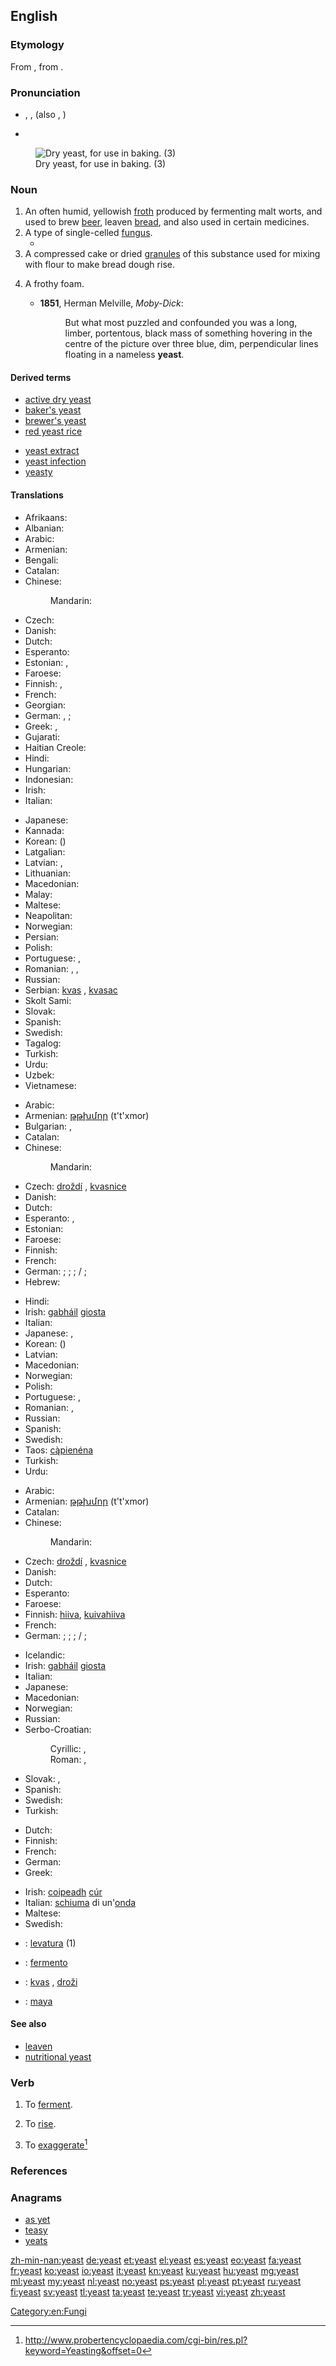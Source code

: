 ==English==
{{wikipedia}}

===Etymology===
From {{etyl|ang}} {{term|giest|ġiest|lang=ang}}, from {{etyl|gem-pro|en}} {{recons|jestuz|lang=gem-pro}}.

===Pronunciation===
* {{enPR|yēst}}, {{IPA|/jiːst/}}, {{X-SAMPA|/ji:st/}} (also {{IPA|/iːst/}}, {{X-SAMPA|/iːst/}})
* {{rhymes|iːst}}

[[Image:Dry yeast.jpg|thumb|right|Dry yeast, for use in baking. (3)]]

===Noun===
{{en-noun|s|-}}

# An often humid, yellowish [[froth]] produced by fermenting malt worts, and used to brew [[beer]], leaven [[bread]], and also used in certain medicines.
# A type of single-celled [[fungus]].
#* {{quote-book
|passage=A microscopical examination of the '''yeast''' taken from these rapid vigorous fermentations will only be able to give useful conclusions in one respect.
|page=17
|title=Practical Management of Pure Yeast: The Application and Examination of Brewery, Distillery, and Wine, Yeasts
|author=Alfred Peter Carlslund Jørgensen (R. Grey, translator)
|publisher=The Brewing trade review
|year=1903}}
# A compressed cake or dried [[granule]]s of this substance used for mixing with flour to make bread dough rise.
# {{figuratively}} A frothy foam.
#* '''1851''', Herman Melville, ''Moby-Dick'':
#*: But what most puzzled and confounded you was a long, limber, portentous, black mass of something hovering in the centre of the picture over three blue, dim, perpendicular lines floating in a nameless '''yeast'''.

====Derived terms====
{{der-top|}}
* [[active dry yeast]]
* [[baker's yeast]]
* [[brewer's yeast]]
* [[red yeast rice]]
{{der-mid}}
* [[yeast extract]]
* [[yeast infection]]
* [[yeasty]]
{{der-bottom}}

====Translations====
{{trans-top|fungus}}
* Afrikaans: {{t-|af|gis}}
* Albanian: {{t-|sq|maja}}
* Arabic: {{t-|ar|خميرة|f|tr=khamiira}}
* Armenian: {{t-|hy|խմորիչ|tr=xmorič}}
* Bengali: {{t-|bn|খামির|tr=khāmira|sc=Beng}}
* Catalan: {{t+|ca|llevat|m}}
* Chinese:
*: Mandarin: {{t-|cmn|酵母|tr=jiàomǔ|sc=Hani}}
* Czech: {{t+|cs|kvasinka|f}}
* Danish: {{t-|da|gær|c}}
* Dutch: {{t+|nl|gist|m}}
* Esperanto: {{t-|eo|feĉo}}
* Estonian: {{t-|et|pärm}}, {{t-|et|pärmseened}}
* Faroese: {{t-|fo|ger|f}}
* Finnish: {{t+|fi|hiiva}}, {{t-|fi|hiivasieni}}
* French: {{t+|fr|levure|f}}
* Georgian: {{t-|ka|საფუარი|tr=sap’uari|sc=Geor}}
* German: {{t+|de|Hefe|f}}, {{t-|de|Hefepilz|m}};
* Greek: {{t+|el|μαγιά|f}}, {{t+|el|ζύμη|f}}
* Gujarati: {{t-|gu|યીસ્ટના|f|tr=yīsṭanā|sc=Gujr}}
* Haitian Creole: {{tø|ht|ledven}}
* Hindi: {{t-|hi|ख़मीर|m|tr=xamīr}}
* Hungarian: {{t+|hu|élesztő}}
* Indonesian: {{t+|id|ragi}}
* Irish: {{t-|ga|giosta|m}}
* Italian: {{t+|it|lievito|m}}
{{trans-mid}}
* Japanese: {{t+|ja|酵母|tr=kōbo}}
* Kannada: {{t+|kn|ಹುದುಗು|tr=hudugu|sc=Knda}}
* Korean: {{t+|ko|효모|tr=hyomo|sc=Hang}} ({{t+|ko|酵母|sc=Hang}})
* Latgalian: {{tø|ltg|mīlis|m}}
* Latvian: {{t+|lv|raugs|m}}, {{t+|lv|ieraugs|m}}
* Lithuanian: {{t-|lt|mielės|m}}
* Macedonian: {{t-|mk|квасец|m|tr=kvásec}}
* Malay: {{t-|ms|yis}}
* Maltese: {{t-|mt|ħmira|f}}
* Neapolitan: {{tø|nap|criscito}}
* Norwegian: {{t+|no|gjær|m}}
* Persian: {{t+|fa|مخمر}}
* Polish: {{t+|pl|drożdże|f|p}}
* Portuguese: {{t+|pt|fermento}}, {{t+|pt|levedura}}
* Romanian: {{t-|ro|drojdie|f}}, {{t-|ro|levură|f}}, {{t-|ro|ferment}}
* Russian: {{t+|ru|дрожжи|f|p|tr=dróžži}}
* Serbian: [[kvas]] {{m}}, [[kvasac]] {{m}}
* Skolt Sami: {{tø|sms|jä´stt}}
* Slovak: {{t-|sk|kvas|m}}
* Spanish: {{t+|es|levadura|f}}
* Swedish: {{t+|sv|jäst}}
* Tagalog: {{t-|tl|lebadura}}
* Turkish: {{t+|tr|maya}}
* Urdu: {{t-|ur|خمیر|m|tr=xamīr}}
* Uzbek: {{t-|uz|achitqi}}
* Vietnamese: {{t+|vi|men}}
{{trans-bottom}}

{{trans-top|froth used in medicine, baking and brewing}}
* Arabic: {{t-|ar|خميرة|f|tr=khamiira}}
* Armenian: [[թթխմոր]] (t't'xmor)
* Bulgarian: {{t+|bg|мая|f|tr=mayà|sc=Cyrl}}, {{t+|bg|квас|m|tr=kvas|sc=Cyrl}}
* Catalan: {{t+|ca|llevat|m}}
* Chinese:
*: Mandarin: {{t-|cmn|酵母|tr=jiàomǔ|sc=Hani}}
* Czech: [[droždí]] {{n}}, [[kvasnice]] {{f|p}}
* Danish: {{t-|da|gær|c}}
* Dutch: {{t+|nl|gist|m}}
* Esperanto: {{t-|eo|fermentilo}}, {{t-|eo|feĉo}}
* Estonian: {{t-|et|pärm}}
* Faroese: {{t-|fo|ger|f}}
* Finnish: {{t+|fi|hiiva}}
* French: {{t+|fr|levure|f}}
* German: {{t+|de|Hefe|f}}; {{qualifier|Northern Germany}} {{t-|de|Bärme|f}}; {{qualifier|southeastern Germany, Austria}} {{t+|de|Germ|f}}; {{qualifier|regional, especially in Northern Germany outdated, in South Africa (KwaZulu-Natal) rare}} {{t+|de|Gest|m}} / {{f}}; {{qualifier|South Africa (KwaZulu-Natal)}} {{t+|de|Yeast|m}}
* Hebrew: {{t+|he|שמרים}}
{{trans-mid}}
* Hindi: {{t-|hi|ख़मीर|m|tr=xamīr}}
* Irish: [[gabháil]] {{f}} [[giosta]] {{m}}
* Italian: {{t+|it|lievito|m}}
* Japanese: {{t+|ja|酵母|tr=kōbo}}, {{t-|ja|イースト|tr=īsuto}}
* Korean: {{t+|ko|효모|tr=hyomo|sc=Hang}} ({{t+|ko|酵母|sc=Hang}})
* Latvian: {{t+|lv|raugs|f}}
* Macedonian: {{t-|mk|квасец|m|tr=kvásec}}
* Norwegian: {{t+|no|gjær|m}}
* Polish: {{t+|pl|drożdże|f|p}}
* Portuguese: {{t+|pt|fermento}}, {{t+|pt|levedura}}
* Romanian: {{t-|ro|drojdie|f}}, {{t-|ro|levură|f}}
* Russian: {{t+|ru|дрожжи|f|p|tr=dróžži}}
* Spanish: {{t+|es|levadura|f}}
* Swedish: {{t+|sv|jäst}}
* Taos: [[cą̀pienéna]]
* Turkish: {{t+|tr|maya}}
* Urdu: {{t-|ur|خمیر|m|tr=xamīr}}
{{trans-bottom}}

{{trans-top|cake or dried granules used to make bread dough rise}}
* Arabic: {{t-|ar|خميرة|f|tr=khamiira}}
* Armenian: [[թթխմոր]] (t't'xmor)
* Catalan: {{t+|ca|llevat|m}}
* Chinese:
*: Mandarin: {{t-|cmn|酵母|tr=jiàomǔ|sc=Hani}}
* Czech: [[droždí]] {{n}}, [[kvasnice]] {{f|p}}
* Danish: {{t-|da|gær|c}}
* Dutch: {{t+|nl|gist|m}}
* Esperanto: {{t-|eo|feĉo}}
* Faroese: {{t-|fo|ger|f}}
* Finnish: [[hiiva]], [[kuivahiiva]]
* French: {{t+|fr|levure|f}}
* German: {{t+|de|Hefe|f}}; {{qualifier|Northern Germany}} {{t-|de|Bärme|f}}; {{qualifier|southeastern Germany, Austria}} {{t+|de|Germ|f}}; {{qualifier|regional, especially in Northern Germany outdated, in South Africa (KwaZulu-Natal) rare}} {{t+|de|Gest|m}} / {{f}}; {{qualifier|South Africa (KwaZulu-Natal)}} {{t+|de|Yeast|m}}
{{trans-mid}}
* Icelandic: {{t-|is|ger|n}}
* Irish: [[gabháil]] {{f}} [[giosta]] {{m}}
* Italian: {{t+|it|lievito|m}}
* Japanese: {{t-|ja|イースト菌|tr=イーストきん, īsuto-kin}}
* Macedonian: {{t-|mk|квасец|m|tr=kvásec}}
* Norwegian: {{qualifier|no gender}} {{t+|no|gjær}}
* Russian: {{t+|ru|дрожжи|f|p|tr=dróžži}}
* Serbo-Croatian:
*: Cyrillic: {{t-|sh|квасац|m|sc=Cyrl}}, {{t-|sh|герма|f|sc=Cyrl}}
*: Roman: {{t-|sh|kvasac|m}}, {{t-|sh|germa|f}}
* Slovak: {{t-|sk|kvasnice}}, {{t-|sk|droždie|n}}
* Spanish: {{t+|es|levadura|f}}
* Swedish: {{t+|sv|jäst|c}}
* Turkish: {{t+|tr|maya}}
{{trans-bottom}}

{{trans-top|frothy foam on sea waves}}
* Dutch: {{t+|nl|schuim|n}}
* Finnish: {{t+|fi|vaahto}}
* French: {{t+|fr|écume|f}}
* German: {{t+|de|Gischt|f}}
* Greek: {{t+|el|μαγιά|f}}
{{trans-mid}}
* Irish: [[coipeadh]] {{m}} [[cúr]] {{m}}
* Italian: [[schiuma]] di un'[[onda]] {{f}}
* Maltese: {{t-|mt|ragħwa|m|p}}
* Swedish: {{t+|sv|skum|n}}
{{trans-bottom}}

{{checktrans-top}}
* {{ttbc|ia}}: [[levatura]] (1)
* {{ttbc|pt}}: [[fermento]] {{m}}
{{trans-mid}}
* {{ttbc|sl}}: [[kvas]] {{m}}, [[droži]] {{f|p}}
* {{ttbc|tr}}: [[maya]]
{{trans-bottom}}

====See also====
* [[leaven]]
* [[nutritional yeast]]

===Verb===
{{en-verb}}

# To [[ferment]].
# {{context|of something prepared with a yeasted dough}} To [[rise]].
# {{African American Vernacular English|slang}} To [[exaggerate]]<ref>http://www.probertencyclopaedia.com/cgi-bin/res.pl?keyword=Yeasting&offset=0</ref>

===References===
<references/>

===Anagrams===
* [[as yet#English|as yet]]
* [[teasy#English|teasy]]
* [[yeats#English|yeats]]

[[Category:en:Fungi]]

[[zh-min-nan:yeast]]
[[de:yeast]]
[[et:yeast]]
[[el:yeast]]
[[es:yeast]]
[[eo:yeast]]
[[fa:yeast]]
[[fr:yeast]]
[[ko:yeast]]
[[io:yeast]]
[[it:yeast]]
[[kn:yeast]]
[[ku:yeast]]
[[hu:yeast]]
[[mg:yeast]]
[[ml:yeast]]
[[my:yeast]]
[[nl:yeast]]
[[no:yeast]]
[[ps:yeast]]
[[pl:yeast]]
[[pt:yeast]]
[[ru:yeast]]
[[fi:yeast]]
[[sv:yeast]]
[[tl:yeast]]
[[ta:yeast]]
[[te:yeast]]
[[tr:yeast]]
[[vi:yeast]]
[[zh:yeast]]